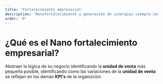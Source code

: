 ```yaml
---
title: 'Fortalecimiento empresarial'
description: 'Nanofortalecimiento y generación de sinergias siempre con un enfoque granular del negocio'
order: '0'
---
```


# ¿Qué es el **Nano fortalecimiento empresarial**?

Abstraer la lógica de su negocio identificando la **unidad de venta** más pequeña posible, identificando como las variaciones de la **unidad de venta** se reflejan en los demás **KPI's** de la organizción

<CustomImage src="https://raw.githubusercontent.com/juancamontero/mamo-content/main/images/nano-business-enhancement.webp" alt="Nano fortalecimiento" />